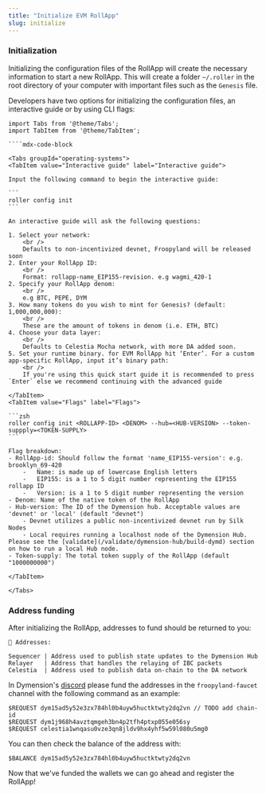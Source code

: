 ```yaml
---
title: "Initialize EVM RollApp"
slug: initialize
---
```


### Initialization

Initializing the configuration files of the RollApp will create the necessary information to start a new RollApp. This will create a folder `~/.roller` in the root directory of your computer with important files such as the `Genesis` file.

Developers have two options for initializing the configuration files, an interactive guide or by using CLI flags:

`````mdx-code-block
import Tabs from '@theme/Tabs';
import TabItem from '@theme/TabItem';

````mdx-code-block

<Tabs groupId="operating-systems">
<TabItem value="Interactive guide" label="Interactive guide">

Input the following command to begin the interactive guide:

```
roller config init
```

An interactive guide will ask the following questions:

1. Select your network:
    <br />
    Defaults to non-incentivized devnet, Froopyland will be released soon
2. Enter your RollApp ID:
    <br />
    Format: rollapp-name_EIP155-revision. e.g wagmi_420-1
2. Specify your RollApp denom:
    <br />
    e.g BTC, PEPE, DYM
3. How many tokens do you wish to mint for Genesis? (default: 1,000,000,000):
    <br />
    These are the amount of tokens in denom (i.e. ETH, BTC)
4. Choose your data layer:
    <br />
    Defaults to Celestia Mocha network, with more DA added soon.
5. Set your runtime binary. for EVM RollApp hit ‘Enter’. For a custom app-specific RollApp, input it’s binary path:
    <br />
    If you're using this quick start guide it is recommended to press `Enter` else we recommend continuing with the advanced guide

</TabItem>
<TabItem value="Flags" label="Flags">

```zsh
roller config init <ROLLAPP-ID> <DENOM> --hub=<HUB-VERSION> --token-suppply=<TOKEN-SUPPLY>
```

Flag breakdown:
- RollApp-id: Should follow the format 'name_EIP155-version': e.g. brooklyn_69-420
    -   Name: is made up of lowercase English letters
    -   EIP155: is a 1 to 5 digit number representing the EIP155 rollapp ID
    -   Version: is a 1 to 5 digit number representing the version
- Denom: Name of the native token of the RollApp
- Hub-version: The ID of the Dymension hub. Acceptable values are 'devnet' or 'local' (default "devnet")
    - Devnet utilizes a public non-incentivized devnet run by Silk Nodes
    - Local requires running a localhost node of the Dymension Hub. Please see the [validate](/validate/dymension-hub/build-dymd) section on how to run a local Hub node.
- Token-supply: The total token supply of the RollApp (default "1000000000")

</TabItem>

</Tabs>
`````

### Address funding

After initializing the RollApp, addresses to fund should be returned to you:

```
🔑 Addresses:

Sequencer | Address used to publish state updates to the Dymension Hub
Relayer   | Address that handles the relaying of IBC packets
Celestia  | Address used to publish data on-chain to the DA network
```

In Dymension's [discord](https://discord.gg/dymension) please fund the addresses in the `froopyland-faucet` channel with the following command as an example:

```
$REQUEST dym15ad5y52e3zx784hl0b4uyw5huctktwty2dq2vn // TODO add chain-id
$REQUEST dym1j968h4avztqmgeh3bn4p2tfh4ptxp055e056sy
$REQUEST celestia1wnqasu0vze3qn8jldv9hx4yhf5w59l080u5mg0
```

You can then check the balance of the address with:

```
$BALANCE dym15ad5y52e3zx784hl0b4uyw5huctktwty2dq2vn
```

Now that we've funded the wallets we can go ahead and register the RollApp!
